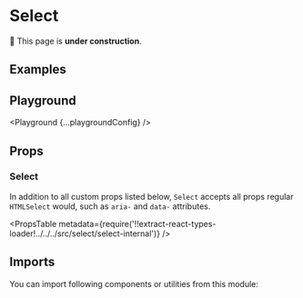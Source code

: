 



# Select

🚧 This page is **under construction**.

## Examples

<Example title="Basic Usage" path="select/basic-usage">
  <BasicUsage />
</Example>

<Example title="Sizes" path="select/sizes">
  <Sizes />
</Example>

<Example title="States" path="select/states">
  <States />
</Example>

<Example title="Required" path="select/required">
  <Required />
</Example>

<Example title="With Placeholder" path="select/with-placeholder">
  <WithPlaceholder />
</Example>

<Example title="Inverted" path="select/inverted" darkPreview>
  <Inverted />
</Example>

## Playground

<Playground {...playgroundConfig} />

## Props

### Select

In addition to all custom props listed below, `Select` accepts all props regular `HTMLSelect` would, such as `aria-` and `data-` attributes.

<PropsTable
  metadata={require('!!extract-react-types-loader!../../../src/select/select-internal')}
/>

## Imports

You can import following components or utilities from this module:

<Imports module={SelectExports} path="@datacamp/waffles/select" />
